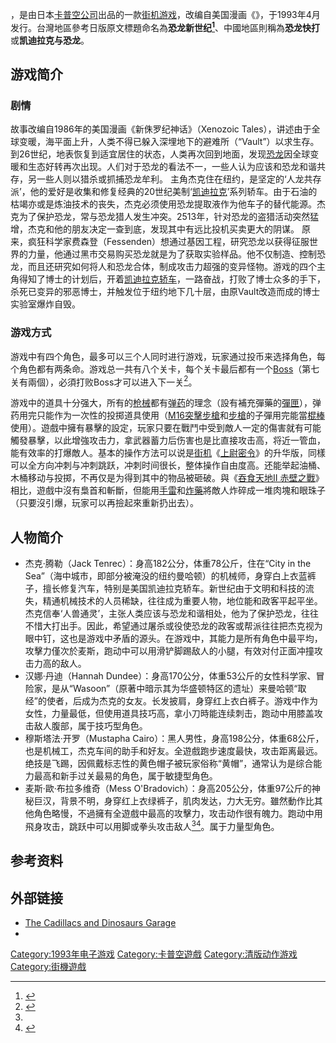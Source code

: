{{NoteTA
| T=zh-cn:恐龙快打; zh-hk:恐龍快打; zh-tw:恐龍新世紀
| G1=Games
}}
{{Infobox VG
| title = -{zh-cn:恐龙快打; zh-hk:恐龍快打; zh-tw:恐龍新世紀}-
| japanese = キャディラックス 恐竜新世紀
| english = Cadillacs and Dinosaurs
| image = Cadillacs and dinosaurs flyer.png
| caption = 从左到右分别是：穆斯塔法（Mustapha Cairo），杰克 （Jack Tenrec），汉娜（Hannah Dundee） ，麦斯（Mess O'Bradovich）
| developer = [[卡普空|卡普空]]
| publisher = 卡普空
| designer =
| composer = 阿部功、西垣俊、Kiyo
| release = 1993年4月<ref>{{cite web|url=http://www.capcom.co.jp/gallery/arcade/1993/cadillacs.html|title=Cadillacs and Dinosaurs at Capcom of Japan|language=ja|archiveurl=https://web.archive.org/web/19981206233744/http://www.capcom.co.jp/gallery/arcade/1993/cadillacs.html|archivedate=1998年12月6日|deadurl=yes}}</ref>
| genre = [[清版动作游戏|清版动作]]
| modes = [[单人电子游戏|单人]]、[[合作游戏模式|多人合作]]
| cabinet = 直立
| arcade system = [[CP_System|CP System]] + [[QSound|QSound]]
| display = [[位图|位图]]，384 x 224 像素（水平），4096色
| platforms = [[街机|街机]]
}}

{{vgname|-{zh-cn:恐龙快打; zh-hk:恐龍快打; zh-tw:恐龍新世紀;}-|ja=キャディラックス 恐竜新世紀|en=Cadillacs and Dinosaurs}}，是由日本[[卡普空|卡普空公司]]出品的一款[[街机游戏|街机游戏]]，改编自美国漫画《{{le|Xenozoic Tales|Xenozoic Tales}}》，于1993年4月发行。台灣地區參考日版原文標題命名為'''恐龙新世纪<ref>{{cite web|url =https://gcis.nat.gov.tw/mainNew/subclassNAction.do?method=getFile&pk=228|title =中華民國經濟部商業司評鑑通過電子遊戲機名錄〉第46會次評鑑通過電子遊戲機名錄〉益智類〉075|access-date =2018-10-15|archive-date =2019-08-12|archive-url =https://web.archive.org/web/20190812115045/https://gcis.nat.gov.tw/mainNew/subclassNAction.do?method=getFile&pk=228|dead-url =no}}</ref>'''、中國地區則稱為'''恐龙快打'''或'''凯迪拉克与恐龙'''。

== 游戏简介 ==
=== 剧情 ===
故事改编自1986年的美国漫画《新侏罗纪神话》（Xenozoic Tales），讲述由于全球变暖，海平面上升，人类不得已躲入深埋地下的避难所（“Vault”）以求生存。到26世纪，地表恢复到适宜居住的状态，人类再次回到地面，发现[[恐龙|恐龙]]因全球变暖和生态好转再次出现。人们对于恐龙的看法不一，一些人认为应该和恐龙和谐共存，另一些人则以猎杀或抓捕恐龙牟利。
主角杰克住在纽约，是坚定的‘人龙共存派’，他的爱好是收集和修复经典的20世纪美制‘[[凯迪拉克|凯迪拉克]]’系列轿车。由于石油的枯竭亦或是炼油技术的丧失，杰克必须使用恐龙提取液作为他车子的替代能源。杰克为了保护恐龙，常与恐龙猎人发生冲突。2513年，针对恐龙的盗猎活动突然猛增，杰克和他的朋友决定一查到底，发现其中有远比投机买卖更大的阴谋。
原来，疯狂科学家费森登（Fessenden）想通过基因工程，研究恐龙以获得征服世界的力量，他通过黑市交易购买恐龙就是为了获取实验样品。他不仅制造、控制恐龙，而且还研究如何将人和恐龙合体，制成攻击力超强的变异怪物。游戏的四个主角得知了博士的计划后，开着[[凯迪拉克|凯迪拉克轿车]]，一路奋战，打败了博士众多的手下，杀死已变异的邪恶博士，并触发位于纽约地下几十层，由原Vault改造而成的博士实验室爆炸自毁。

=== 游戏方式 ===
游戏中有四个角色，最多可以三个人同时进行游戏，玩家通过投币来选择角色，每个角色都有两条命。游戏总一共有八个关卡，每个关卡最后都有一个[[头目_(角色类型)|Boss]]（第七关有兩個），必須打败Boss才可以进入下一关<ref name="简介">{{cite web |language = zh-hans |author =  |coauthors =  |url = http://ol.tgbus.com/news/fkzt/yxzt/201205/1003835.shtml |title = 游戏四人行，著名街机恐龙快打 |publisher = 电玩巴士 |pages =  |date = 2012-05-11 |accessdate = 2015-01-19 |archive-date = 2019-08-19 |archive-url = https://web.archive.org/web/20190819085254/http://ol.tgbus.com/news/fkzt/yxzt/201205/1003835.shtml |dead-url = no }}</ref>。

游戏中的道具十分强大，所有的[[枪械|枪械]]都有[[弹药|弹药]]的理念（設有補充彈藥的[[彈匣|彈匣]]），弹药用完只能作为一次性的投掷道具使用（[[M16突擊步槍|M16突擊步槍]]和[[步槍|步槍]]的子彈用完能當[[棍棒|棍棒]]使用）。遊戲中擁有暴擊的設定，玩家只要在戰鬥中受到敵人一定的傷害就有可能觸發暴擊，以此增強攻击力，拿武器蓄力后伤害也是比直接攻击高，将近一管血，能有效率的打爆敵人。基本的操作方法可以说是[[街机|街机]]《[[上尉密令|上尉密令]]》的升华版，同樣可以全方向冲刺与冲刺跳跃，冲刺时间很长，整体操作自由度高。还能举起油桶、木桶移动与投掷，不再仅是为得到其中的物品被砸破。與《[[吞食天地II_赤壁之戰|吞食天地II 赤壁之戰]]》相比，遊戲中沒有梟首和斬斷，但能用[[手雷|手雷]]和[[炸藥|炸藥]]將敵人炸碎成一堆肉塊和眼珠子（只要沒引爆，玩家可以再撿起來重新扔出去）。

== 人物简介 ==
* 杰克·腾勒（Jack Tenrec）：身高182公分，体重78公斤，住在“City in the Sea”（海中城市，即部分被淹没的纽约曼哈顿）的机械师，身穿白上衣蓝裤子，擅长修复汽车，特别是美国凯迪拉克轿车。新世纪由于文明和科技的流失，精通机械技术的人员稀缺，往往成为重要人物，地位能和政客平起平坐。杰克信奉‘人兽通灵’，主张人类应该与恐龙和谐相处，他为了保护恐龙，往往不惜大打出手。因此，希望通过屠杀或役使恐龙的政客或帮派往往把杰克视为眼中钉，这也是游戏中矛盾的源头。在游戏中，其能力是所有角色中最平均，攻擊力僅次於麦斯，跑动中可以用滑铲脚踢敌人的小腿，有效对付正面冲撞攻击力高的敌人。
* 汉娜·丹迪（Hannah Dundee）：身高170公分，体重53公斤的女性科学家、冒险家，是从“Wasoon”（原著中暗示其为华盛顿特区的遗址）来曼哈顿“取经”的使者，后成为杰克的女友。长发披肩，身穿红上衣白裤子。游戏中作为女性，力量最低，但使用道具技巧高，拿小刀時能连续刺击，跑动中用膝盖攻击敌人腹部，属于技巧型角色。
* 穆斯塔法·开罗（Mustapha Cairo）：黑人男性，身高198公分，体重68公斤，也是机械工，杰克车间的助手和好友。全遊戲跑步速度最快，攻击距离最远。绝技是飞踢，因佩戴标志性的黄色帽子被玩家俗称“黄帽”，通常认为是综合能力最高和新手过关最易的角色，属于敏捷型角色。
* 麦斯·歐·布拉多维奇（Mess O'Bradovich）：身高205公分，体重97公斤的神秘巨汉，背景不明，身穿红上衣绿裤子，肌肉发达，力大无穷。雖然動作比其他角色略慢，不過擁有全遊戲中最高的攻擊力，攻击动作很有魄力。跑动中用飛身攻击，跳跃中可以用脚或拳头攻击敌人<ref name="简介" /><ref>{{Cite web |url=http://www.yxbao.com/mj/16034.html |title=恐龙快打游戏人物介绍 |access-date=2015-01-19 |archive-date=2019-08-13 |archive-url=https://web.archive.org/web/20190813201414/http://www.yxbao.com/mj/16034.html |dead-url=no }}</ref>。属于力量型角色。

== 参考资料 ==
{{reflist}}

== 外部链接 ==
* [http://rq87.flyingomelette.com/RQ/CAD/main.html The Cadillacs and Dinosaurs Garage] {{Wayback|url=http://rq87.flyingomelette.com/RQ/CAD/main.html |date=20200811222940 }}
* {{KLOV game|id=7255|name=Cadillacs and Dinosaurs}}

{{DEFAULTSORT:Cadillacs and Dinosaurs}}
[[Category:1993年电子游戏|Category:1993年电子游戏]]
[[Category:卡普空遊戲|Category:卡普空遊戲]]
[[Category:清版动作游戏|Category:清版动作游戏]]
[[Category:街機遊戲|Category:街機遊戲]]